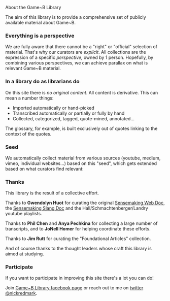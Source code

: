
<Head>
  <title>About the Game~B Library</title>
</Head>

<Container>

<div className="flex-shrink overflow-auto">

<Heading>About the Game~B Library</Heading>

The aim of this library is to provide a comprehensive set of publicly available material about Game~B.

### Everything is a perspective

We are fully aware that there cannot be a "right" or "official" selection of material.
That's why our curators are *explicit*. All collections are the expression of a specific *perspective*, owned by 1 person.
Hopefully, by combining various perspectives, we can achieve parallax on what is relevant Game~B material.

### In a library do as librarians do

On this site there is *no original content*. All content is derivative. This can mean a number things:

* Imported automatically or hand-picked
* Transcribed automatically or partially or fully by hand
* Collected, categorized, tagged, quote-mined, annotated...

The glossary, for example, is built exclusively out of quotes linking to the context of the quotes.

### Seed

We automatically collect material from various sources (youtube, medium, vimeo, individual websites...) based on this "seed", which gets extended based on what curators find relevant:

<Seed/>

### Thanks

This library is the result of a collective effort.

Thanks to **Gwendolyn Huot** for curating the original [Sensemaking Web Doc](https://docs.google.com/document/d/1FmwYnsyzNUITy_ySyOKy3bgnNZsq2uIGoqn6azJa7qI/edit), the [Sensemaking Slang Doc](https://docs.google.com/document/d/1hAQ90ARuydbRvI9mTAeTbQNBrrfwI4LVJNpguVG-RG4/edit) and the Hall/Schmachtenberger/Landry youtube playlists.

Thanks to **Phil Chen** and **Anya Pechkina** for collecting a large number of transcripts, and to **JoNell Homer** for helping coordinate these efforts.

Thanks to **Jim Rutt** for curating the "Foundational Articles" collection.

And of course thanks to the thought leaders whose craft this library is aimed at studying.

### Participate

If you want to participate in improving this site there's a lot you can do!

Join <a href="https://www.facebook.com/groups/689868738260279/">Game~B Library  facebook page</a> or reach out to me on <a href="https://twitter.com/nickredmark">twitter @nickredmark</a>.

</div>

</Container>
